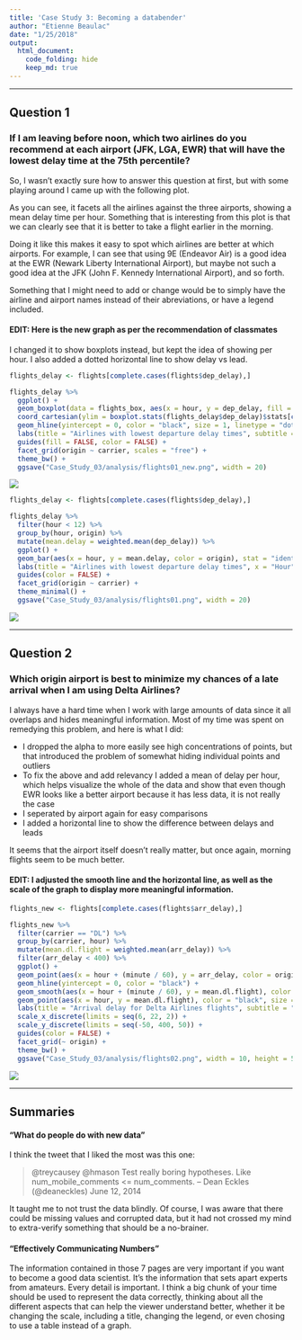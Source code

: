 ```yaml
---
title: 'Case Study 3: Becoming a databender'
author: "Etienne Beaulac"
date: "1/25/2018"
output: 
  html_document:
    code_folding: hide
    keep_md: true
---
```

***
## Question 1
### If I am leaving before noon, which two airlines do you recommend at each airport (JFK, LGA, EWR) that will have the lowest delay time at the 75th percentile?

So, I wasn't exactly sure how to answer this question at first, but with some playing around I came up with the following plot.

As you can see, it facets all the airlines against the three airports, showing a mean delay time per hour. Something that is interesting from this plot is that we can clearly see that it is better to take a flight earlier in the morning. 

Doing it like this makes it easy to spot which airlines are better at which airports. For example, I can see that using 9E (Endeavor Air) is a good idea at the EWR (Newark Liberty International Airport), but maybe not such a good idea at the JFK (John F. Kennedy International Airport), and so forth.

Something that I might need to add or change would be to simply have the airline and airport names instead of their abreviations, or have a legend included.

#### EDIT: Here is the new graph as per the recommendation of classmates
I changed it to show boxplots instead, but kept the idea of showing per hour. I also added a dotted horizontal line to show delay vs lead.

```r
flights_delay <- flights[complete.cases(flights$dep_delay),]

flights_delay %>%
  ggplot() +
  geom_boxplot(data = flights_box, aes(x = hour, y = dep_delay, fill = origin, group = hour), outlier.shape = NA) +
  coord_cartesian(ylim = boxplot.stats(flights_delay$dep_delay)$stats[c(1, 5)] * 1.50) +
  geom_hline(yintercept = 0, color = "black", size = 1, linetype = "dotted") +
  labs(title = "Airlines with lowest departure delay times", subtitle = "Gaps in the graph indicates lack of data", x = "Hour", y = "Average Departure Delay") +
  guides(fill = FALSE, color = FALSE) +
  facet_grid(origin ~ carrier, scales = "free") +
  theme_bw() +
  ggsave("Case_Study_03/analysis/flights01_new.png", width = 20)
```
![](flights01_new.png)
```r
flights_delay <- flights[complete.cases(flights$dep_delay),]

flights_delay %>%
  filter(hour < 12) %>%
  group_by(hour, origin) %>%
  mutate(mean.delay = weighted.mean(dep_delay)) %>%
  ggplot() +
  geom_bar(aes(x = hour, y = mean.delay, color = origin), stat = "identity") +
  labs(title = "Airlines with lowest departure delay times", x = "Hour", y = "Average Departure Delay") +
  guides(color = FALSE) +
  facet_grid(origin ~ carrier) +
  theme_minimal() +
  ggsave("Case_Study_03/analysis/flights01.png", width = 20)
```
![](flights01.png)

***
## Question 2
### Which origin airport is best to minimize my chances of a late arrival when I am using Delta Airlines?

I always have a hard time when I work with large amounts of data since it all overlaps and hides meaningful information. Most of my time was spent on remedying this problem, and here is what I did:

* I dropped the alpha to more easily see high concentrations of points, but that introduced the problem of somewhat hiding individual points and outliers
* To fix the above and add relevancy I added a mean of delay per hour, which helps visualize the whole of the data and show that even though EWR looks like a better airport because it has less data, it is not really the case
* I seperated by airport again for easy comparisons
* I added a horizontal line to show the difference between delays and leads

It seems that the airport itself doesn't really matter, but once again, morning flights seem to be much better.

#### EDIT: I adjusted the smooth line and the horizontal line, as well as the scale of the graph to display more meaningful information.
```r
flights_new <- flights[complete.cases(flights$arr_delay),]

flights_new %>%
  filter(carrier == "DL") %>%
  group_by(carrier, hour) %>%
  mutate(mean.dl.flight = weighted.mean(arr_delay)) %>%
  filter(arr_delay < 400) %>%
  ggplot() +
  geom_point(aes(x = hour + (minute / 60), y = arr_delay, color = origin), alpha = 0.1, position = "jitter") +
  geom_hline(yintercept = 0, color = "black") +
  geom_smooth(aes(x = hour + (minute / 60), y = mean.dl.flight), color = "grey") +
  geom_point(aes(x = hour, y = mean.dl.flight), color = "black", size = 0.5) +
  labs(title = "Arrival delay for Delta Airlines flights", subtitle = "Compared between airports", color = "Delay", x = "Hour", y = "Arrival Delay (minutes)") +
  scale_x_discrete(limits = seq(6, 22, 2)) +
  scale_y_discrete(limits = seq(-50, 400, 50)) +
  guides(color = FALSE) +
  facet_grid(~ origin) +
  theme_bw() +
  ggsave("Case_Study_03/analysis/flights02.png", width = 10, height = 5)
```
![](flights02.png)

***
## Summaries
#### “What do people do with new data”
I think the tweet that I liked the most was this one:

> @treycausey @hmason Test really boring hypotheses. Like num_mobile_comments <= num_comments. -- Dean Eckles (@deaneckles) June 12, 2014

It taught me to not trust the data blindly. Of course, I was aware that there could be missing values and corrupted data, but it had not crossed my mind to extra-verify something that should be a no-brainer.


#### "Effectively Communicating Numbers"
The information contained in those 7 pages are very important if you want to become a good data scientist. It's the information that sets apart experts from amateurs. Every detail is important. I think a big chunk of your time should be used to represent the data correctly, thinking about all the different aspects that can help the viewer understand better, whether it be changing the scale, including a title, changing the legend, or even chosing to use a table instead of a graph.